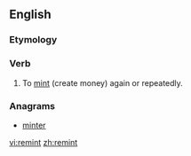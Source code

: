 ==English==

===Etymology===
{{prefix|re|mint}}

===Verb===
{{en-verb}}

# {{context|transitive|lang=en}} To [[mint]] (create money) again or repeatedly.

===Anagrams===
* [[minter#English|minter]]

[[vi:remint]]
[[zh:remint]]
